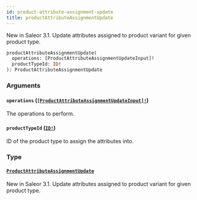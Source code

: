 ```yaml
---
id: product-attribute-assignment-update
title: productAttributeAssignmentUpdate
---
```


New in Saleor 3.1. Update attributes assigned to product variant for given product type.

```graphql
productAttributeAssignmentUpdate(
  operations: [ProductAttributeAssignmentUpdateInput]!
  productTypeId: ID!
): ProductAttributeAssignmentUpdate

```

### Arguments

#### `operations` ([`[ProductAttributeAssignmentUpdateInput]!`](../../../developer/api-reference/inputs/product-attribute-assignment-update-input))

The operations to perform.

#### `productTypeId` ([`ID!`](../../../developer/api-reference/scalars/id))

ID of the product type to assign the attributes into.

### Type

#### [`ProductAttributeAssignmentUpdate`](../../../developer/api-reference/objects/product-attribute-assignment-update)

New in Saleor 3.1. Update attributes assigned to product variant for given product type.
